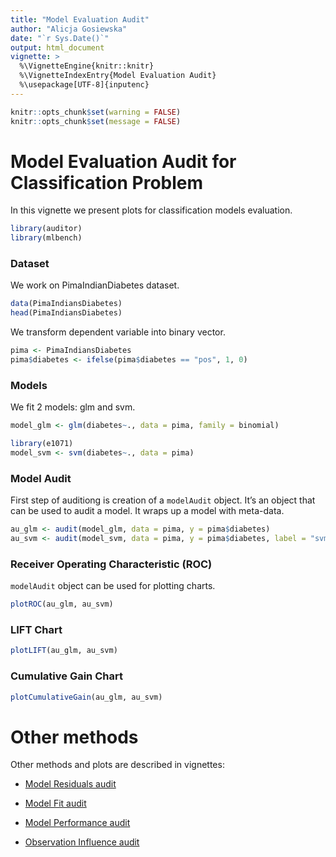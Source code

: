 ```yaml
---
title: "Model Evaluation Audit"
author: "Alicja Gosiewska"
date: "`r Sys.Date()`"
output: html_document
vignette: >
  %\VignetteEngine{knitr::knitr}
  %\VignetteIndexEntry{Model Evaluation Audit}
  %\usepackage[UTF-8]{inputenc}
---
```



```r
knitr::opts_chunk$set(warning = FALSE)
knitr::opts_chunk$set(message = FALSE)
```


# Model Evaluation Audit for Classification Problem

In this vignette we present plots for classification models evaluation.

```r
library(auditor)
library(mlbench)
```

### Dataset

We work on PimaIndianDiabetes dataset.

```r
data(PimaIndiansDiabetes)
head(PimaIndiansDiabetes)
```

We transform dependent variable into binary vector.

```r
pima <- PimaIndiansDiabetes
pima$diabetes <- ifelse(pima$diabetes == "pos", 1, 0)
```

### Models

We fit 2 models: glm and svm.

```r
model_glm <- glm(diabetes~., data = pima, family = binomial)

library(e1071)
model_svm <- svm(diabetes~., data = pima)
```

### Model Audit

First step of auditiong is creation of a `modelAudit` object. It’s an object that can be used to audit a model. It wraps up a model with meta-data.

```r
au_glm <- audit(model_glm, data = pima, y = pima$diabetes)
au_svm <- audit(model_svm, data = pima, y = pima$diabetes, label = "svm")
```


### Receiver Operating Characteristic (ROC)

`modelAudit` object can be used for plotting charts.

```r
plotROC(au_glm, au_svm)
```

### LIFT Chart

```r
plotLIFT(au_glm, au_svm)
```
### Cumulative Gain Chart

```r
plotCumulativeGain(au_glm, au_svm)
```



# Other methods

Other methods and plots are described in vignettes: 

* [Model Residuals audit](https://mi2-warsaw.github.io/auditor/articles/model_residuals_audit.html)

* [Model Fit audit](https://mi2-warsaw.github.io/auditor/articles/model_fit_audit.html)

* [Model Performance audit](https://mi2-warsaw.github.io/auditor/articles/model_performance_audit.html)

* [Observation Influence audit](https://mi2-warsaw.github.io/auditor/articles/observation_influence_audit.html)


